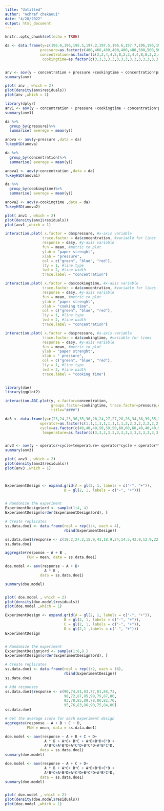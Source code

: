 ---
title: "Untitled"
author: "Achraf chekaoui"
date: "4/20/2022"
output: html_document
---

```{r setup, include=FALSE}
knitr::opts_chunk$set(echo = TRUE)
```


```{r}
da <- data.frame(y=c(196.6,196,198.5,197.2,197.5,196.6,197.7,196,196,196.9,195.6,196.2,199.8,199.4,198.4,197.6,197.4,198.1,198.4,198.6,197.5,198.1,197.6,198.4,199.6,200.4,198.7,198,197,197.8,200.6,200.9,199.6,199,198.5,199.8),
                pressure=as.factor(c(400,400,400,400,400,400,500,500,500,500,500,500,650,650,650,650,650,650,400,400,400,400,400,400,500,500,500,500,500,500,650,650,650,650,650,650)),
                concentration=as.factor(c(2,2,4,4,8,8,2,2,4,4,8,8,2,2,4,4,8,8,2,2,4,4,8,8,2,2,4,4,8,8,2,2,4,4,8,8)),
                 cookingtime=as.factor(c(3,3,3,3,3,3,3,3,3,3,3,3,3,3,3,3,3,3,4,4,4,4,4,4,4,4,4,4,4,4,4,4,4,4,4,4)))   


anv <- aov(y ~ concentration + pressure +cookingtime + concentration*pressure + concentration*cookingtime +pressure*cookingtime + concentration*pressure*cookingtime , data = da)
summary(anv)

plot( anv , which = 2)
plot(density(anv$residuals)) 
plot(anv ,which = 1) 

library(dplyr)
anv1 <- aov(y ~ concentration + pressure +cookingtime + concentration*pressure, data = da)
summary(anv1) 

da %>% 
  group_by(pressure)%>%
  summarise( averege = mean(y))

anova <- aov(y~pressure ,data = da)
TukeyHSD(anova)  

da %>% 
  group_by(concentration)%>%
  summarise( averege = mean(y))

anova1 <- aov(y~concentration ,data = da)
TukeyHSD(anova1)  

da %>% 
  group_by(cookingtime)%>%
  summarise( averege = mean(y)) 

anova2 <- aov(y~cookingtime ,data = da)
TukeyHSD(anova2)

plot( anv1 , which = 2)
plot(density(anv1$residuals)) 
plot(anv1 ,which = 1) 

interaction.plot( x.factor = da$pressure, #x-axis variable
                 trace.factor = da$concentration, #variable for lines
                 response = da$y, #y-axis variable
                 fun = mean, #metric to plot
                 ylab = "paper strenght",
                 xlab = "pressure",
                 col = c("green", "blue", "red"),
                 lty = 1, #line type
                 lwd = 2, #line width
                 trace.label = "concentration")  

interaction.plot( x.factor = da$cookingtime, #x-axis variable
                 trace.factor = da$concentration, #variable for lines
                 response = da$y, #y-axis variable
                 fun = mean, #metric to plot
                 ylab = "paper strenght",
                 xlab = "cooking time",
                 col = c("green", "blue", "red"),
                 lty = 1, #line type
                 lwd = 2, #line width
                 trace.label = "concentration")  

interaction.plot( x.factor = da$pressure, #x-axis variable
                 trace.factor = da$cookingtime, #variable for lines
                 response = da$y, #y-axis variable
                 fun = mean, #metric to plot
                 ylab = "paper strenght",
                 xlab = " pressure",
                 col = c("green", "blue", "red"),
                 lty = 1, #line type
                 lwd = 2, #line width
                 trace.label = "cooking time")   

 
library(dae)
library(ggplot2)

interaction.ABC.plot(y, x.factor=concentration,
                     groups.factor=cookingtime, trace.factor=pressure,data=da,
                     title="####")

```



```{r}
da3 <- data.frame(y=c(23,24,25,36,35,36,28,24,27,27,28,26,34,38,39,35,35,34,31,32,29,33,34,35,26,27,25,24,23,28,37,39,35,26,29,25,38,36,35,34,38,36,36,37,34,34,36,39,34,36,31,28,26,24),
                operator=as.factor(c(1,1,1,1,1,1,1,1,1,2,2,2,2,2,2,2,2,2,3,3,3,3,3,3,3,3,3,1,1,1,1,1,1,1,1,1,2,2,2,2,2,2,2,2,2,3,3,3,3,3,3,3,3,3)),
                cycle=as.factor(c(40,40,40,50,50,50,60,60,60,40,40,40,50,50,50,60,60,60,40,40,40,50,50,50,60,60,60,40,40,40,50,50,50,60,60,60,40,40,40,50,50,50,60,60,60,40,40,40,50,50,50,60,60,60)),
                 temperature=as.factor(c(3,3,3,3,3,3,3,3,3,3,3,3,3,3,3,3,3,3,3,3,3,3,3,3,3,3,3,4,4,4,4,4,4,4,4,4,4,4,4,4,4,4,4,4,4,4,4,4,4,4,4,4,4,4)))   


anv3 <- aov(y ~ operator+cycle+temperature+ operator*cycle + operator*temperature +operator*cycle*temperature , data = da3)
summary(anv3)

plot( anv3 , which = 2)
plot(density(anv3$residuals)) 
plot(anv3 ,which = 1) 




```

```{r}
ExperimentDesign <- expand.grid(A = gl(2, 1, labels = c("-", "+")),
                           B = gl(2, 1, labels = c("-", "+"))) 

 
# Randomize the experiment
ExperimentDesign$ord <- sample(1:4, 4)
ExperimentDesign[order(ExperimentDesign$ord), ]

# Create replicates
ss.data.doe1 <- data.frame(repl = rep(1:4, each = 4),
                           rbind(ExperimentDesign)) 

ss.data.doe1$response <- c(18.2,27.2,15.9,41,18.9,24,14.5,43.9,12.9,22.4,15.1,36.3,14.4,22.5,14.2,39.9) 
ss.data.doe1

aggregate(response ~ A + B ,
          FUN = mean, data = ss.data.doe1) 

doe.model <- aov(response ~ A + B+
                  A * B ,
                data = ss.data.doe1)

summary(doe.model) 


plot( doe.model , which = 2)
plot(density(doe.model$residuals)) 
plot(doe.model ,which = 1) 
```

```{r}
ExperimentDesign <- expand.grid(A = gl(2, 1, labels = c("-", "+")),
                           B = gl(2, 1, labels = c("-", "+")),
                           C = gl(2, 1, labels = c("-", "+")),
                           D = gl(2,1 ,labels = c("-", "+")))
ExperimentDesign


# Randomize the experiment
ExperimentDesign$ord <- sample(1:8,8 )
ExperimentDesign[order(ExperimentDesign$ord), ]

# Create replicates
ss.data.doe1 <- data.frame(repl = rep(1:2, each = 16),
                           rbind(ExperimentDesign))
ss.data.doe1

# Add responses
ss.data.doe1$response <- c(90,74,81,83,77,81,88,73,
                           98,72,87,85,99,79,87,80,
                           93,78,85,80,78,80,82,70,
                           95,76,83,86,90,75,84,80)
ss.data.doe1

# Get the average score for each experiment design
aggregate(response ~ A + B + C + D,
          FUN = mean, data = ss.data.doe1)

doe.model <- aov(response ~ A + B + C + D+
                  A * B + A*C+ B*C + A*D+B*D+C*D +
                  A*B*C+A*B*D+A*C*D+B*C*D+A*B*C*D,
                data = ss.data.doe1)
summary(doe.model)

doe.model <- aov(response ~ A + C + D+
                  A * B + A*C+ B*C + A*D+B*D+C*D +
                  A*B*C+A*B*D+A*C*D+B*C*D+A*B*C*D,
                data = ss.data.doe1)
summary(doe.model)


plot( doe.model , which = 2)
plot(density(doe.model$residuals)) 
plot(doe.model ,which = 1) 
```

